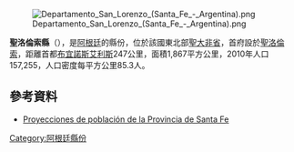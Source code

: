 [[Image:Departamento_San_Lorenzo_(Santa_Fe_-_Argentina).png|right]]

'''聖洛倫索縣'''（{{lang-es|Departamento San Lorenzo}}），是[[阿根廷|阿根廷]]的縣份，位於該國東北部[[聖大非省|聖大非省]]，首府設於[[聖洛倫索_(阿根廷)|聖洛倫索]]，距離首都[[布宜諾斯艾利斯|布宜諾斯艾利斯]]247公里，面積1,867平方公里，2010年人口157,255，人口密度每平方公里85.3人。

==參考資料==
* [https://archive.is/20120805094718/http://www.portal.santafe.gov.ar/index.php/web/content/view/full/14274 Proyecciones de población de la Provincia de Santa Fe]

{{Argentina-geo-stub}}
[[Category:阿根廷縣份|Category:阿根廷縣份]]